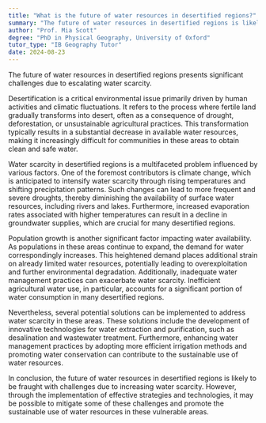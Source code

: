 ```yaml
---
title: "What is the future of water resources in desertified regions?"
summary: "The future of water resources in desertified regions is likely to be challenging due to increasing water scarcity."
author: "Prof. Mia Scott"
degree: "PhD in Physical Geography, University of Oxford"
tutor_type: "IB Geography Tutor"
date: 2024-08-23
---
```


The future of water resources in desertified regions presents significant challenges due to escalating water scarcity.

Desertification is a critical environmental issue primarily driven by human activities and climatic fluctuations. It refers to the process where fertile land gradually transforms into desert, often as a consequence of drought, deforestation, or unsustainable agricultural practices. This transformation typically results in a substantial decrease in available water resources, making it increasingly difficult for communities in these areas to obtain clean and safe water.

Water scarcity in desertified regions is a multifaceted problem influenced by various factors. One of the foremost contributors is climate change, which is anticipated to intensify water scarcity through rising temperatures and shifting precipitation patterns. Such changes can lead to more frequent and severe droughts, thereby diminishing the availability of surface water resources, including rivers and lakes. Furthermore, increased evaporation rates associated with higher temperatures can result in a decline in groundwater supplies, which are crucial for many desertified regions.

Population growth is another significant factor impacting water availability. As populations in these areas continue to expand, the demand for water correspondingly increases. This heightened demand places additional strain on already limited water resources, potentially leading to overexploitation and further environmental degradation. Additionally, inadequate water management practices can exacerbate water scarcity. Inefficient agricultural water use, in particular, accounts for a significant portion of water consumption in many desertified regions.

Nevertheless, several potential solutions can be implemented to address water scarcity in these areas. These solutions include the development of innovative technologies for water extraction and purification, such as desalination and wastewater treatment. Furthermore, enhancing water management practices by adopting more efficient irrigation methods and promoting water conservation can contribute to the sustainable use of water resources.

In conclusion, the future of water resources in desertified regions is likely to be fraught with challenges due to increasing water scarcity. However, through the implementation of effective strategies and technologies, it may be possible to mitigate some of these challenges and promote the sustainable use of water resources in these vulnerable areas.
    